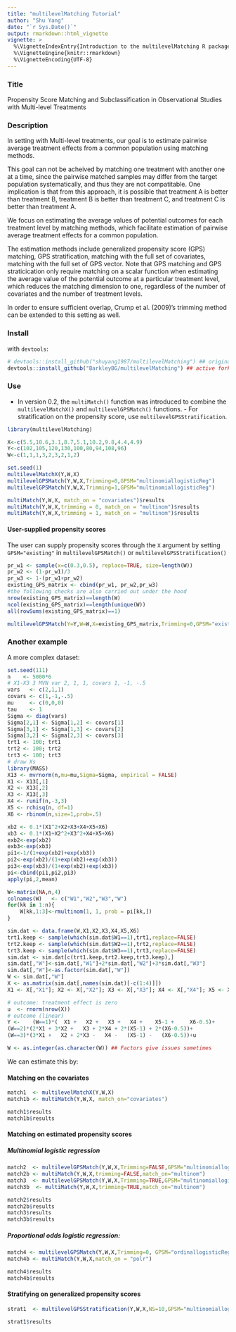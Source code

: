 ```yaml
---
title: "multilevelMatching Tutorial"
author: "Shu Yang"
date: "`r Sys.Date()`"
output: rmarkdown::html_vignette
vignette: >
  %\VignetteIndexEntry{Introduction to the multilevelMatching R package}
  %\VignetteEngine{knitr::rmarkdown}
  %\VignetteEncoding{UTF-8}
---
```

### Title

Propensity Score Matching and Subclassification in Observational Studies with Multi-level Treatments

### Description

In setting with Multi-level treatments, our goal is to estimate pairwise average treatment effects from a common population using matching methods.

This goal can not be acheived by matching one treatment with another one at a time, since the pairwise matched samples may differ from the target population systematically, and thus they are not compatitable. One implication is that from this approach, it is possible that treatment A is better than treatment B, treatment B is better than treatment C, and treatment C is better than treatment A. 

We focus on estimating the average values of potential outcomes for each treatment level by matching methods, which facilitate estimation of pairwise average treatment effects for a common population.

The estimation methods include generalized propensity score (GPS) matching, GPS stratification,
matching with the full set of covariates, matching with the full set of GPS vector. Note that GPS matching and GPS straticication only require matching on a scalar function when estimating the average value of the potential outcome at a particular treatment level, which reduces the matching dimension to one, regardless of the number of covariates and the number of treatment levels. 

In order to ensure sufficient overlap, Crump et al. (2009)'s trimming method can be extended to this setting as well. 

### Install
with `devtools`:

```r
# devtools::install_github("shuyang1987/multilevelMatching") ## original repo
devtools::install_github("BarkleyBG/multilevelMatching") ## active fork
```
 
### Use

- In version 0.2, the `multiMatch()` function was introduced to combine the `multilevelMatchX()` and `multilevelGPSMatch()` functions. - For stratification on the propensity score, use `multilevelGPSStratification`.

<!-- There are only three functions in this package.  -->
<!-- `multilevelMatchX()`,\code{\link{multilevelMatchX}}; -->
<!-- `multilevelGPSMatch()`, \code{\link{multilevelGPSMatch}}; -->
<!-- `multilevelGPSStratification()` \code{\link{multilevelGPSStratification}} make super awesome illustrations.  -->

```r
library(multilevelMatching)
```


```r

X<-c(5.5,10.6,3.1,8.7,5.1,10.2,9.8,4.4,4.9)
Y<-c(102,105,120,130,100,80,94,108,96)
W<-c(1,1,1,3,2,3,2,1,2)

set.seed(1)
multilevelMatchX(Y,W,X)
multilevelGPSMatch(Y,W,X,Trimming=0,GPSM="multinomiallogisticReg")
multilevelGPSMatch(Y,W,X,Trimming=1,GPSM="multinomiallogisticReg")

multiMatch(Y,W,X, match_on = "covariates")$results
multiMatch(Y,W,X,trimming = 0, match_on = "multinom")$results
multiMatch(Y,W,X,trimming = 1, match_on = "multinom")$results
```

#### User-supplied propensity scores

The user can supply propensity scores through the `X` argument by setting `GPSM="existing"` in `multilevelGPSMatch()` or `multilevelGPSStratification()`

```r
pr_w1 <- sample(x=c(0.3,0.5), replace=TRUE, size=length(W))
pr_w2 <- (1-pr_w1)/3
pr_w3 <- 1-(pr_w1+pr_w2)
existing_GPS_matrix <- cbind(pr_w1, pr_w2,pr_w3)
#the following checks are also carried out under the hood
nrow(existing_GPS_matrix)==length(W)
ncol(existing_GPS_matrix)==length(unique(W))
all(rowSums(existing_GPS_matrix)==1)

multilevelGPSMatch(Y=Y,W=W,X=existing_GPS_matrix,Trimming=0,GPSM="existing")

```

### Another example

A more complex dataset:

```r
set.seed(111)
n    <- 5000*6
# X1-X3 3 MVN var 2, 1, 1, covars 1, -1, -.5
vars   <- c(2,1,1)
covars <- c(1,-1,-.5)
mu     <- c(0,0,0)
tau    <- 1
Sigma <- diag(vars)
Sigma[2,1] <- Sigma[1,2] <- covars[1]
Sigma[3,1] <- Sigma[1,3] <- covars[2]
Sigma[3,2] <- Sigma[2,3] <- covars[3]
trt1 <- 100; trt1
trt2 <- 100; trt2
trt3 <- 100; trt3
# draw Xs
library(MASS)
X13 <- mvrnorm(n,mu=mu,Sigma=Sigma, empirical = FALSE)
X1 <- X13[,1]
X2 <- X13[,2]
X3 <- X13[,3]
X4 <- runif(n,-3,3)
X5 <- rchisq(n, df=1)
X6 <- rbinom(n,size=1,prob=.5)

xb2 <- 0.1*(X1^2+X2+X3+X4+X5+X6)
xb3 <- 0.1*(X1+X2^2+X3^2+X4+X5+X6)
exb2<-exp(xb2)
exb3<-exp(xb3)
pi1<-1/(1+exp(xb2)+exp(xb3))
pi2<-exp(xb2)/(1+exp(xb2)+exp(xb3))
pi3<-exp(xb3)/(1+exp(xb2)+exp(xb3))
pi<-cbind(pi1,pi2,pi3)
apply(pi,2,mean)

W<-matrix(NA,n,4)
colnames(W)   <- c("W1","W2","W3","W")
for(kk in 1:n){
    W[kk,1:3]<-rmultinom(1, 1, prob = pi[kk,])
}

sim.dat <- data.frame(W,X1,X2,X3,X4,X5,X6)
trt1.keep <- sample(which(sim.dat$W1==1),trt1,replace=FALSE)
trt2.keep <- sample(which(sim.dat$W2==1),trt2,replace=FALSE)
trt3.keep <- sample(which(sim.dat$W3==1),trt3,replace=FALSE)
sim.dat <- sim.dat[c(trt1.keep,trt2.keep,trt3.keep),]
sim.dat[,"W"]<-sim.dat[,"W1"]+2*sim.dat[,"W2"]+3*sim.dat[,"W3"]
sim.dat[,"W"]<-as.factor(sim.dat[,"W"])
W <- sim.dat[,"W"]
X <- as.matrix(sim.dat[,names(sim.dat)[-c(1:4)]])
X1 <- X[,"X1"]; X2 <- X[,"X2"]; X3 <- X[,"X3"]; X4 <- X[,"X4"]; X5 <- X[,"X5"];X6 <- X[,"X6"]

# outcome: treatment effect is zero
u  <- rnorm(nrow(X))
# outcome (linear)
Y <- 	(W==1)*(  X1 +   X2 +   X3 +   X4 +    X5-1 +     X6-0.5)+
(W==2)*(2*X1 + 3*X2 +   X3 + 2*X4 + 2*(X5-1) + 2*(X6-0.5))+
(W==3)*(3*X1 +   X2 + 2*X3 -   X4 -   (X5-1) -   (X6-0.5))+u

W <- as.integer(as.character(W)) ## Factors give issues sometimes
```

We can estimate this by:

#### Matching on the covariates

```r
match1  <- multilevelMatchX(Y,W,X)
match1b <- multiMatch(Y,W,X, match_on="covariates")

match1$results
match1b$results
```

#### Matching on estimated propensity scores

##### Multinomial logistic regression 

```r
match2  <- multilevelGPSMatch(Y,W,X,Trimming=FALSE,GPSM="multinomiallogisticReg") 
match2b <- multiMatch(Y,W,X,trimming=FALSE,match_on="multinom") 
match3  <- multilevelGPSMatch(Y,W,X,Trimming=TRUE,GPSM="multinomiallogisticReg") 
match3b  <- multiMatch(Y,W,X,trimming=TRUE,match_on="multinom")

match2$results
match2b$results
match3$results
match3b$results
```

##### Proportional odds logistic regression:

```r
match4 <- multilevelGPSMatch(Y,W,X,Trimming=0, GPSM="ordinallogisticReg")
match4b <- multiMatch(Y,W,X,match_on = "polr")

match4$results
match4b$results
```

#### Stratifying on generalized propensity scores

```r
strat1  <- multilevelGPSStratification(Y,W,X,NS=10,GPSM="multinomiallogisticReg",linearp=0,nboot=50)

strat1$results
```
